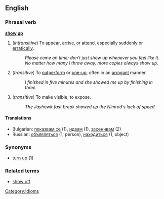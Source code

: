==English==

=== Phrasal verb ===
'''[[show]] [[up]]''' 

# (''intransitive'') To [[appear]], [[arrive]], or [[attend]], especially suddenly or [[erratic]]ally.
#: ''Please come on time; don't just show up whenever you feel like it.''
#: ''No matter how many I throw away, more copies always show up.''
# (''transitive'') To [[outperform]] or [[one-up]], often in an [[arrogant]] manner.
#: ''I finished in five minutes and she showed me up by finishing in three.''
# (''transitive'') To make visible; to expose.
#: ''The Jayhawk fast break showed up the Nimrod's lack of speed.''

==== Translations ====
*Bulgarian: [[показвам се]] (1), [[идвам]] (1), [[засенчвам]] (2)
*Russian: [[объявляться]] (1, person), [[находиться]] (1, object)

=== Synonyms ===
*[[turn up]] (1)

=== Related terms ===
*[[show off]]

[[Category:Idioms]]